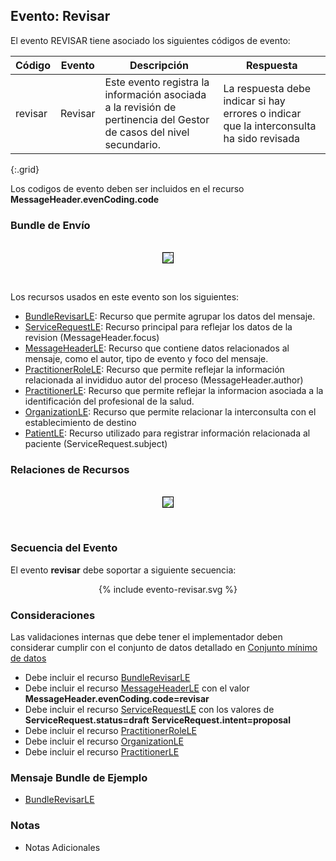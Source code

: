 ## Evento: Revisar

El evento REVISAR tiene asociado los siguientes códigos de evento: 


| Código | Evento| Descripción | Respuesta |
|--------|-------|-------------|-----------|
| revisar | Revisar | Este evento registra la información asociada a la revisión de pertinencia del Gestor de casos del nivel secundario. | La respuesta debe indicar si hay errores o indicar que la interconsulta ha sido revisada |
{:.grid}

Los codigos de evento deben ser incluidos en el recurso **MessageHeader.evenCoding.code**



### Bundle de Envío

<br>
<div align="center" >
  <img  style="border: 1px solid; color: black;" src="revisar-evento.png"> 
  <p></p>
</div>
<br>

Los recursos usados en este evento son los siguientes:

* [BundleRevisarLE](StructureDefinition-BundleRevisarLE.html): Recurso que permite agrupar los datos del mensaje.
* [ServiceRequestLE](StructureDefinition-ServiceRequestLE.html): Recurso principal para reflejar los datos de la revision (MessageHeader.focus)
* [MessageHeaderLE](StructureDefinition-MessageHeaderLE.html): Recurso que contiene datos relacionados al mensaje, como el autor, tipo de evento y foco del mensaje.
* [PractitionerRoleLE](StructureDefinition-PractitionerRoleLE.html): Recurso que permite reflejar la información relacionada al invididuo autor del proceso (MessageHeader.author)
* [PractitionerLE](StructureDefinition-PractitionerLE.html): Recurso que permite reflejar la informacion asociada a la identificación del profesional de la salud.
* [OrganizationLE](StructureDefinition-OrganizationLE.html): Recurso que permite relacionar la interconsulta con el establecimiento de destino
* [PatientLE](StructureDefinition-PatientLE.html): Recurso utilizado para registrar información relacionada al paciente (ServiceRequest.subject)
### Relaciones de Recursos

<br>
<div align="center" >
  <img  style="border: 1px solid; color: black;" src="revisar-recursos.png"> 
  <p></p>
</div>
<br>

### Secuencia del Evento

El evento **revisar** debe soportar a siguiente secuencia:

<div align="center" >
{% include evento-revisar.svg %}
</div>

### Consideraciones

Las validaciones internas que debe tener el implementador deben considerar cumplir con el conjunto de datos detallado en [Conjunto mínimo de datos](https://docs.google.com/spreadsheets/d/1FfW2gQvTMJbNpr2mH2DFpsftkMEPr5CW2ed9MkryuH4/edit#gid=1437064753&range=A3)


* Debe incluir el recurso [BundleRevisarLE](StructureDefinition-BundleRevisarLE.html)
* Debe incluir el recurso [MessageHeaderLE](StructureDefinition-MessageHeaderLE.html) con el valor **MessageHeader.evenCoding.code=revisar** 
* Debe incluir el recurso [ServiceRequestLE](StructureDefinition-ServiceRequestLE.html) con los valores de **ServiceRequest.status=draft** **ServiceRequest.intent=proposal** 
* Debe incluir el recurso [PractitionerRoleLE](StructureDefinition-PractitionerRoleLE.html)
* Debe incluir el recurso [OrganizationLE](StructureDefinition-OrganizationLE.html)
* Debe incluir el recurso [PractitionerLE](StructureDefinition-PractitionerLE.html)

### Mensaje Bundle de Ejemplo

* [BundleRevisarLE](Bundle-EjemploBundleRevisar.html)

### Notas

* Notas Adicionales


